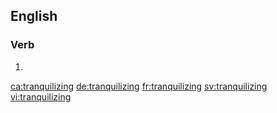 ==English==

===Verb===
{{head|en|present participle}}

# {{present participle of|tranquilize|lang=en|nocat=1}}

[[ca:tranquilizing]]
[[de:tranquilizing]]
[[fr:tranquilizing]]
[[sv:tranquilizing]]
[[vi:tranquilizing]]
